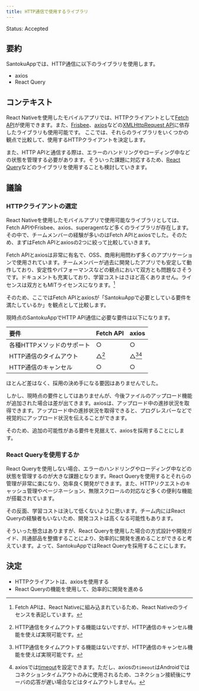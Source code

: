 ```yaml
---
title: HTTP通信で使用するライブラリ
---
```


Status: Accepted

<!--
Proposed: 提案中
Accepted: 採用
Rejected: 却下
Superseded: 廃止
-->

## 要約

SantokuAppでは、HTTP通信に以下のライブラリを使用します。

- axios
- React Query

## コンテキスト

React Nativeを使用したモバイルアプリでは、HTTPクライアントとして[Fetch API](https://developer.mozilla.org/ja/docs/Web/API/Fetch_API)が使用できます。また、[Frisbee](https://github.com/niftylettuce/frisbee)、[axios](https://github.com/axios/axios)などの[XMLHttpRequest API](https://developer.mozilla.org/ja/docs/Web/API/XMLHttpRequest)に依存したライブラリも使用可能です。
ここでは、それらのライブラリをいくつかの観点で比較して、使用するHTTPクライアントを決定します。

また、HTTP APIと通信する際は、エラーのハンドリングやローディング中などの状態を管理する必要があります。そういった課題に対応するため、[React Query](https://react-query.tanstack.com/overview)などのライブラリを使用することも検討していきます。

## 議論

### HTTPクライアントの選定

React Nativeを使用したモバイルアプリで使用可能なライブラリとしては、Fetch APIやFrisbee、axios、superagentなど多くのライブラリが存在します。その中で、チームメンバーの経験が多いのはFetch APIとaxiosでした。そのため、まずはFetch APIとaxiosの2つに絞って比較していきます。

Fetch APIとaxiosは非常に有名で、OSS、商用利用問わず多くのアプリケーションで使用されています。チームメンバーが過去に開発したアプリでも安定して動作しており、安定性やパフォーマンスなどの観点において双方とも問題なさそうです。ドキュメントも充実しており、学習コストはさほど高くありません。ライセンスは双方ともMITライセンスになります。[^1]

[^1]: Fetch APIは、React Nativeに組み込まれているため、React Nativeのライセンスを表記しています。

そのため、ここではFetch APIとaxiosが「SantokuAppで必要としている要件を満たしているか」を観点として比較します。

現時点のSantokuAppでHTTP API通信に必要な要件は以下になります。

| 要件 | Fetch API | axios |
| :-- | :--------- | :---- |
| 各種HTTPメソッドのサポート | ○ | ○ |
| HTTP通信のタイムアウト | △[^2] | △[^2][^3] |
| HTTP通信のキャンセル | ○ | ○ |

[^2]: HTTP通信をタイムアウトする機能はないですが、HTTP通信のキャンセル機能を使えば実現可能です。
[^3]: axiosでは[timeout](https://github.com/axios/axios#request-config)を設定できます。ただし、axiosの`timeout`はAndroidではコネクションタイムアウトのみに使用されるため、コネクション接続後にサーバの応答が遅い場合などはタイムアウトしません。

ほとんど差はなく、採用の決め手になる要因はありませんでした。

しかし、現時点の要件としてはありませんが、今後ファイルのアップロード機能が追加された場合は差が出てきます。axiosは、アップロード中の進捗状況を取得できます。アップロード中の進捗状況を取得できると、プログレスバーなどで視覚的にアップロード状況を伝えることができます。

そのため、追加の可能性がある要件を見据えて、axiosを採用することにします。

### React Queryを使用するか

React Queryを使用しない場合、エラーのハンドリングやローディング中などの状態を管理するのが大きな課題となります。React Queryを使用するとそれらの管理が非常に楽になり、効率良く開発ができます。また、HTTPリクエストのキャッシュ管理やページネーション、無限スクロールの対応など多くの便利な機能が搭載されています。

<!-- textlint-disable ja-technical-writing/ja-no-weak-phrase -->

その反面、学習コストは決して低くないように思います。チーム内にはReact Queryの経験者もいないため、開発コストは高くなる可能性もあります。

<!-- textlint-enable ja-technical-writing/ja-no-weak-phrase -->

そういった懸念はありますが、React Queryを使用した場合の方式設計や開発ガイド、共通部品を整備することにより、効率的に開発を進めることができると考えています。よって、SantokuAppではReact Queryを採用することにします。

## 決定

- HTTPクライアントは、axiosを使用する
- React Queryの機能を使用して、効率的に開発を進める
